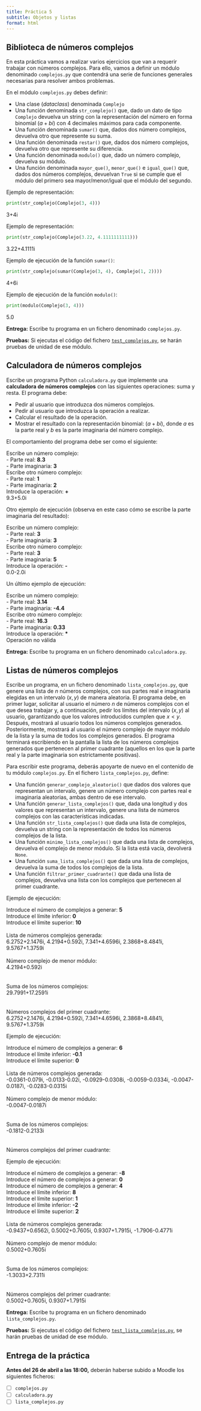 ```yaml
---
title: Práctica 5
subtitle: Objetos y listas
format: html
---
```


## Biblioteca de números complejos

En esta práctica vamos a realizar varios ejercicios que van a requerir trabajar con números complejos. 
Para ello, vamos a definir un módulo denominado `complejos.py` que contendrá una serie de funciones generales necesarias para resolver ambos problemas.

En el módulo `complejos.py` debes definir:

- Una clase (_dataclass_) denominada `Complejo`
- Una función denominada `str_complejo()` que, dado un dato de tipo `Complejo` devuelva un string con la representación del número en forma binomial ($a+bi$) con 4 decimales máximos para cada componente.
- Una función denominada `sumar()` que, dados dos número complejos, devuelva otro que represente su suma.
- Una función denominada `restar()` que, dados dos número complejos, devuelva otro que represente su diferencia. 
- Una función denominada `modulo()` que, dado un número complejo, devuelva su módulo.
- Una función denominada `mayor_que()`, `menor_que()` e `igual_que()` que, dados dos números complejos, devuelvan `True` si se cumple que el módulo del primero sea mayor/menor/igual que el módulo del segundo.

<!-- NOTE: Queremos que controlen el número de decimales redondeando a 4. -->

Ejemplo de representación:

```python
print(str_complejo(Complejo(3, 4)))
```

| 3+4i

Ejemplo de representación:

```python
print(str_complejo(Complejo(3.22, 4.1111111111)))

```

| 3.22+4.1111i

Ejemplo de ejecución de la función `sumar()`:

```python
print(str_complejo(sumar(Complejo(3, 4), Complejo(1, 2))))
```

| 4+6i

Ejemplo de ejecución de la función `modulo()`:

```python
print(modulo(Complejo(3, 4)))
```

| 5.0

**Entrega:** Escribe tu programa en un fichero denominado `complejos.py`.

**Pruebas:** Si ejecutas el código del fichero [`test_complejos.py`](./tests/test_complejos.py), se harán pruebas de unidad de ese módulo.

## Calculadora de números complejos

Escribe un programa Python `calculadora.py` que implemente una **calculadora de números complejos** con las siguientes operaciones: suma y resta.
El programa debe:

- Pedir al usuario que introduzca dos números complejos.
- Pedir al usuario que introduzca la operación a realizar.
- Calcular el resultado de la operación.
- Mostrar el resultado con la representación binomial: ($a+bi$), donde $a$ es la parte real y $b$ es la parte imaginaria del número complejo.


<!-- NOTE: Quito esta parte especificamente para ver si se les ocurre reutilizar. Al ser i/o no le voy a hacer un unittest o sea que da igual -->
<!-- En el fichero `calculadora.py` debes importar el contenido del módulo `complejos.py` y -->
<!-- - Una función denominada `pedir_numero_complejo()` que solicite al usuario la parte real y la parte imaginaria de un número complejo y devuelva un dato de tipo `Complejo` -->
<!-- - Una función denominada `pedir_operacion()`, que pida al usuario una operación representada como `"+"` o `"-"` y escribir el código del programa solicitado.  -->

El comportamiento del programa debe ser como el siguiente:

| Escribe un número complejo:
| - Parte real: **8.3**
| - Parte imaginaria: **3**
| Escribe otro número complejo:
| - Parte real: **1**
| - Parte imaginaria: **2**
| Introduce la operación: **+**
| 9.3+5.0i

Otro ejemplo de ejecución (observa en este caso cómo se escribe la parte imaginaria del resultado):

| Escribe un número complejo:
| - Parte real: **3**
| - Parte imaginaria: **3**
| Escribe otro número complejo:
| - Parte real: **3**
| - Parte imaginaria: **5**
| Introduce la operación: **-**
| 0.0-2.0i

Un último ejemplo de ejecución:

| Escribe un número complejo:
| - Parte real: **3.14**
| - Parte imaginaria: **-4.4**
| Escribe otro número complejo:
| - Parte real: **16.3**
| - Parte imaginaria: **0.33**
| Introduce la operación: **\***
| Operación no válida

**Entrega:** Escribe tu programa en un fichero denominado `calculadora.py`.

## Listas de números complejos

Escribe un programa, en un fichero denominado `lista_complejos.py`, que genere una lista de $n$ números complejos, con sus partes real e imaginaria elegidas en un intervalo $(x, y)$ de manera aleatoria.
El programa debe, en primer lugar, solicitar al usuario el número $n$ de números complejos con el que desea trabajar y, a continuación, pedir los límites del intervalo $(x, y)$ al usuario, garantizando que los valores introducidos cumplen que $x < y$.
Después, mostrará al usuario todos los números complejos generados.
Posteriormente, mostrará al usuario el número complejo de mayor módulo de la lista y la suma de todos los complejos generados.
El programa terminará escribiendo en la pantalla la lista de los números complejos generados que pertenecen al primer cuadrante (aquellos en los que la parte real y la parte imaginaria son estrictamente positivas).

Para escribir este programa, deberás apoyarte de nuevo en el contenido de tu módulo `complejos.py`.
En el fichero `lista_complejos.py`, define:

- Una función `generar_complejo_aleatorio()` que dados dos valores que representan un intervalo, genere un número complejo con partes real e imaginaria aleatorias, ambas dentro de ese intervalo. 
- Una función `generar_lista_complejos()` que, dada una longitud y dos valores que representan un intervalo, genere una lista de números complejos con las características indicadas.
- Una función `str_lista_complejos()` que dada una lista de complejos, devuelva un string con la representación de todos los números complejos de la lista.
- Una función `minimo_lista_complejos()` que dada una lista de complejos, devuelva el complejo de menor módulo. Si la lista está vacía, devolverá `None`.
- Una función `suma_lista_complejos()` que dada una lista de complejos, devuelva la suma de todos los complejos de la lista.
- Una función `filtrar_primer_cuadrante()` que dada una lista de complejos, devuelva una lista con los complejos que pertenecen al primer cuadrante.

Ejemplo de ejecución:

| Introduce el número de complejos a generar: **5**
| Introduce el límite inferior: **0**
| Introduce el límite superior: **10**
| 
| Lista de números complejos generada:
| 6.2752+2.1476i, 4.2194+0.592i, 7.341+4.6596i, 2.3868+8.4841i, 9.5767+1.3759i
| 
| Número complejo de menor módulo:
| 4.2194+0.592i
| 
| 
| Suma de los números complejos:
| 29.7991+17.2591i
| 
| 
| Números complejos del primer cuadrante:
| 6.2752+2.1476i, 4.2194+0.592i, 7.341+4.6596i, 2.3868+8.4841i, 9.5767+1.3759i

Ejemplo de ejecución:

| Introduce el número de complejos a generar: **6**
| Introduce el límite inferior: **-0.1**
| Introduce el límite superior: **0**    
| 
| Lista de números complejos generada:
| -0.0361-0.079i, -0.0133-0.02i, -0.0929-0.0308i, -0.0059-0.0334i, -0.0047-0.0187i, -0.0283-0.0315i
| 
| Número complejo de menor módulo:
| -0.0047-0.0187i
| 
| 
| Suma de los números complejos:
| -0.1812-0.2133i
| 
| 
| Números complejos del primer cuadrante:
| 
 

Ejemplo de ejecución:

| Introduce el número de complejos a generar: **-8**
| Introduce el número de complejos a generar: **0**
| Introduce el número de complejos a generar: **4**
| Introduce el límite inferior: **8**
| Introduce el límite superior: **1**
| Introduce el límite inferior: **-2**
| Introduce el límite superior: **2**
|
| Lista de números complejos generada:
| -0.9437+0.6562i, 0.5002+0.7605i, 0.9307+1.7915i, -1.7906-0.4771i
| 
| Número complejo de menor módulo:
| 0.5002+0.7605i
| 
| 
| Suma de los números complejos:
| -1.3033+2.7311i
| 
| 
| Números complejos del primer cuadrante:
| 0.5002+0.7605i, 0.9307+1.7915i

**Entrega:** Escribe tu programa en un fichero denominado `lista_complejos.py`.

**Pruebas:** Si ejecutas el código del fichero [`test_lista_complejos.py`](./tests/test_lisa_complejos.py), se harán pruebas de unidad de ese módulo.

## Entrega de la práctica

**Antes del 26 de abril a las 18:00,** deberán haberse subido a Moodle los siguientes ficheros:

- [ ] `complejos.py`
- [ ] `calculadora.py`
- [ ] `lista_complejos.py`
